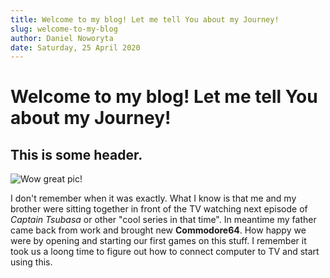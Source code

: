 ```yaml
---
title: Welcome to my blog! Let me tell You about my Journey!
slug: welcome-to-my-blog
author: Daniel Noworyta
date: Saturday, 25 April 2020
---
```


# Welcome to my blog! Let me tell You about my Journey!

## This is some header.

![Wow great pic!](http://unsplash.it/400/200?random "This is a tooltip")

I don't remember when it was exactly. What I know is that me and my brother were sitting together in front of the TV watching next episode of _Captain Tsubasa_ or other "cool series in that time". In meantime my father came back from work and brought new **Commodore64**. How happy we were by opening and starting our first games on this stuff. I remember it took us a loong time to figure out how to connect computer to TV and start using this.
